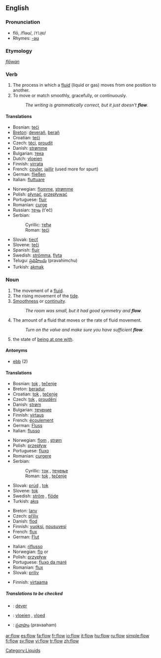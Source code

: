 {{wikipedia}}{{wikipedia|flow (psychology)}}
==English==

===Pronunciation===
*flō, /fləʊ/, /<tt>fl@U</tt>/
*Rhymes: [[Rhymes:English:-əʊ|-əʊ]]

===Etymology===
{{OE.}} ''[[flōwan]]''

===Verb===
{{en-verb}}

# The process in which a [[fluid]] (liquid or gas) moves from one position to another.
# To move or match smoothly, gracefully, or continuously.
#:''The writing is grammatically correct, but it just doesn't '''flow'''.''

====Translations====
{{trans-top}}
*Bosnian: [[teći]]
*[[Breton]]: [[deverañ]], [[berañ]]
*Croatian: [[teći]]
*Czech: [[téci]], [[proudit]]
*Danish: [[strømme]]
*Bulgarian: [[тека]]
*Dutch: [[vloeien]]
*Finnish: [[virrata]]
*French: [[couler]], [[jaillir]] (used more for spurt)
*German: [[fließen]]
*Italian: [[fluttuare]]
{{trans-mid}}
*Norwegian: [[flomme]], [[strømme]]
*Polish: [[płynąć]], [[przepływać]]
*Portuguese: [[fluir]]
*Romanian: [[curge]]
*Russian: [[течь]] (t'eč)
*Serbian:
*:Cyrillic: [[тећи]]
*:Roman: [[teći#Serbian|teći]]
*Slovak: [[tiecť]]
*Slovene: [[teči]]
*Spanish: [[fluir]]
*Swedish: [[strömma]], [[flyta]]
*Telugu: [[ప్రవహించు]] (pravahimchu)
*Turkish: [[akmak]]
{{trans-bottom}}

===Noun===
{{en-noun|s|-}}

# The movement of a [[fluid]].
# The rising movement of the [[tide]].
# [[smoothness|Smoothness]] or [[continuity]].
#:''The room was small, but it had good symmetry and '''flow'''.''
# The amount of a fluid that moves or the rate of fluid movement.
#:''Turn on the valve and make sure you have sufficient '''flow'''.''
# {{psychology}} the state of [[be at one with|being at one with]].

====Antonyms====
*[[ebb]] (2)

====Translations====
{{trans-top|the movement of a fluid}}
*Bosnian: [[tok]] {{m}}, [[tečenje]] {{n}}
*Breton: [[beradur]] {{m}}
*Croatian: [[tok]] {{m}}, [[tečenje]] {{n}}
*Czech: [[tok]] {{m}}, [[proudění]] {{n}}
*Danish: [[strøm]] {{c}}
*Bulgarian: [[течение]] {{n}}
*Finnish: [[virtaus]]
*French: [[écoulement]] {{m}}
*German: [[Fluss]] {{m}}
*Italian: [[flusso]] {{m}}
{{trans-mid}}
*Norwegian: [[flom]] {{m}}, [[strøm]] {{m}}
*Polish: [[przepływ]] {{m}}
*Portuguese: [[fluxo]] {{m}}
*Romanian: [[curgere]] {{f}}
*Serbian:
*:Cyrillic: [[ток]] {{m}}, [[течење]] {{n}}
*:Roman: [[tok#Serbian|tok]] {{m}}, [[tečenje#Serbian|tečenje]] {{n}}
*Slovak: [[prúd]] {{m}}, [[tok]] {{m}}
*Slovene: [[tok]] {{m}}
*Swedish: [[ström]] {{c}}, [[flöde]] {{n}}
*Turkish: [[akış]]
{{trans-bottom}}

{{trans-top|the rising movement of the tide}}
*Breton: [[lanv]] {{m}}
*Czech: [[příliv]] {{m}}
*Danish: [[flod]]
*Finnish: [[vuoksi]], [[nousuvesi]]
*French: [[flux]] {{m}}
*German: [[Flut]] {{f}}
{{trans-mid}}
*Italian: [[riflusso]] {{n}}
*Norwegian: [[flo]] {{f}} or {{m}}
*Polish: [[przypływ]] {{m}}
*Portuguese: [[fluxo da maré]]
*Romanian: [[flux]] {{n}}
*Slovak: [[príliv]] {{m}}
{{trans-bottom}}

{{trans-top|rate of fluid movement}}
*Finnish: [[virtaama]]
{{trans-bottom}}

{{trans-top|being at one with}}
{{trans-bottom}}

=====Translations to be checked=====
{{checktrans}}

*{{ttbc|Breton}}: [[dever]] {{m}}
*{{ttbc|Dutch}}: [[vloeien]] {{n}}, [[vloed]] {{m}}
*{{ttbc|Telugu}}: [[ప్రవాహం]] (pravaaham)

[[Category:Liquids]]

[[ar:flow]]
[[es:flow]]
[[fa:flow]]
[[fr:flow]]
[[io:flow]]
[[it:flow]]
[[hu:flow]]
[[ru:flow]]
[[simple:flow]]
[[fi:flow]]
[[sv:flow]]
[[vi:flow]]
[[tr:flow]]
[[zh:flow]]